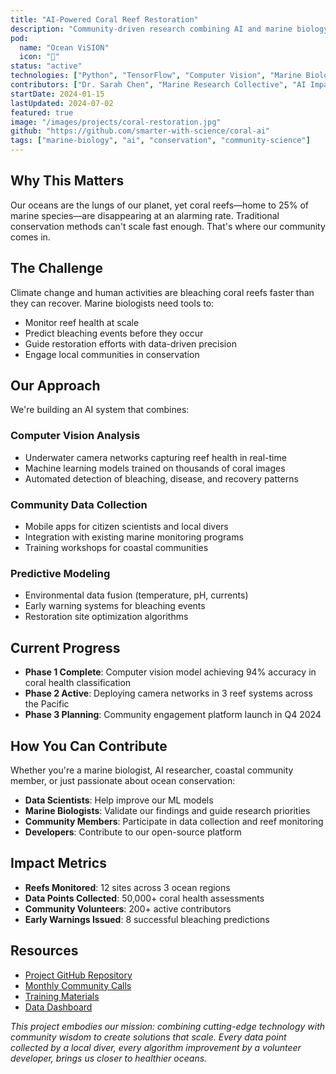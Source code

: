 ```yaml
---
title: "AI-Powered Coral Reef Restoration"
description: "Community-driven research combining AI and marine biology to protect our oceans"
pod: 
  name: "Ocean ViSION"
  icon: "🌊"
status: "active"
technologies: ["Python", "TensorFlow", "Computer Vision", "Marine Biology"]
contributors: ["Dr. Sarah Chen", "Marine Research Collective", "AI Impact Lab"]
startDate: 2024-01-15
lastUpdated: 2024-07-02
featured: true
image: "/images/projects/coral-restoration.jpg"
github: "https://github.com/smarter-with-science/coral-ai"
tags: ["marine-biology", "ai", "conservation", "community-science"]
---
```


## Why This Matters

Our oceans are the lungs of our planet, yet coral reefs—home to 25% of marine species—are disappearing at an alarming rate. Traditional conservation methods can't scale fast enough. That's where our community comes in.

## The Challenge

Climate change and human activities are bleaching coral reefs faster than they can recover. Marine biologists need tools to:
- Monitor reef health at scale
- Predict bleaching events before they occur
- Guide restoration efforts with data-driven precision
- Engage local communities in conservation

## Our Approach

We're building an AI system that combines:

### Computer Vision Analysis
- Underwater camera networks capturing reef health in real-time
- Machine learning models trained on thousands of coral images
- Automated detection of bleaching, disease, and recovery patterns

### Community Data Collection
- Mobile apps for citizen scientists and local divers
- Integration with existing marine monitoring programs
- Training workshops for coastal communities

### Predictive Modeling
- Environmental data fusion (temperature, pH, currents)
- Early warning systems for bleaching events
- Restoration site optimization algorithms

## Current Progress

- **Phase 1 Complete**: Computer vision model achieving 94% accuracy in coral health classification
- **Phase 2 Active**: Deploying camera networks in 3 reef systems across the Pacific
- **Phase 3 Planning**: Community engagement platform launch in Q4 2024

## How You Can Contribute

Whether you're a marine biologist, AI researcher, coastal community member, or just passionate about ocean conservation:

- **Data Scientists**: Help improve our ML models
- **Marine Biologists**: Validate our findings and guide research priorities
- **Community Members**: Participate in data collection and reef monitoring
- **Developers**: Contribute to our open-source platform

## Impact Metrics

- **Reefs Monitored**: 12 sites across 3 ocean regions
- **Data Points Collected**: 50,000+ coral health assessments
- **Community Volunteers**: 200+ active contributors
- **Early Warnings Issued**: 8 successful bleaching predictions

## Resources

- [Project GitHub Repository](https://github.com/smarter-with-science/coral-ai)
- [Monthly Community Calls](https://calendly.com/ocean-vision)
- [Training Materials](https://docs.ocean-vision.science)
- [Data Dashboard](https://dashboard.ocean-vision.science)

*This project embodies our mission: combining cutting-edge technology with community wisdom to create solutions that scale. Every data point collected by a local diver, every algorithm improvement by a volunteer developer, brings us closer to healthier oceans.*